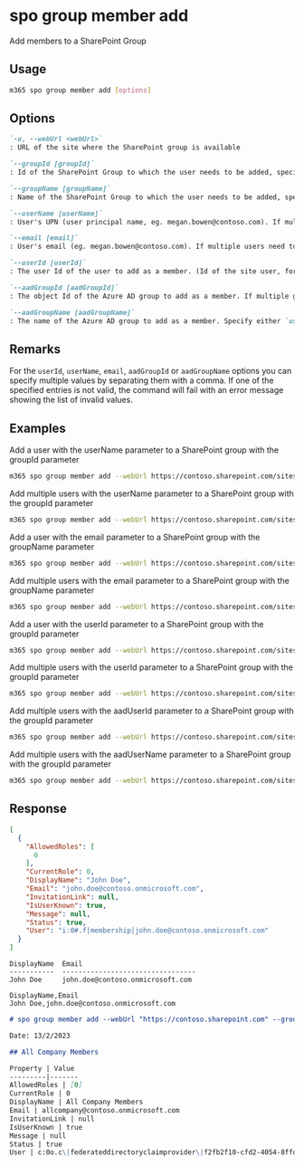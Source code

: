 
# spo group member add

Add members to a SharePoint Group

## Usage

```sh
m365 spo group member add [options]
```

## Options

```md defintion-list
`-u, --webUrl <webUrl>`
: URL of the site where the SharePoint group is available

`--groupId [groupId]`
: Id of the SharePoint Group to which the user needs to be added, specify either `groupId` or `groupName`

`--groupName [groupName]`
: Name of the SharePoint Group to which the user needs to be added, specify either `groupId` or `groupName`

`--userName [userName]`
: User's UPN (user principal name, eg. megan.bowen@contoso.com). If multiple users need to be added, they have to be comma-separated (e.g. megan.bowen@contoso.com,alex.wilber@contoso.com). Specify either `userId`, `userName`, `email`, `aadGroupId` or `aadGroupName`

`--email [email]`
: User's email (eg. megan.bowen@contoso.com). If multiple users need to be added, they have to be comma-separated (e.g. megan.bowen@contoso.com,alex.wilber@contoso.com). Specify either `userId`, `userName`, `email`, `aadGroupId` or `aadGroupName`

`--userId [userId]`
: The user Id of the user to add as a member. (Id of the site user, for example: 14) If multiple users need to be added, the Ids have to be comma-separated. Specify either `userId`, `userName`, `email`, `aadGroupId` or `aadGroupName`

`--aadGroupId [aadGroupId]`
: The object Id of the Azure AD group to add as a member. If multiple groups need to be added, the Ids have to be comma-separated. Specify either `userId`, `userName`, `email`, `aadGroupId` or `aadGroupName`

`--aadGroupName [aadGroupName]`
: The name of the Azure AD group to add as a member. Specify either `userId`, `userName`, `email`, `aadGroupId` or `aadGroupName`
```

<Global />

## Remarks

For the `userId`, `userName`, `email`, `aadGroupId` or `aadGroupName` options you can specify multiple values by separating them with a comma. If one of the specified entries is not valid, the command will fail with an error message showing the list of invalid values.

## Examples

Add a user with the userName parameter to a SharePoint group with the groupId parameter

```sh
m365 spo group member add --webUrl https://contoso.sharepoint.com/sites/SiteA --groupId 5 --userName "Alex.Wilber@contoso.com"
```

Add multiple users with the userName parameter to a SharePoint group with the groupId parameter

```sh
m365 spo group member add --webUrl https://contoso.sharepoint.com/sites/SiteA --groupId 5 --userName "Alex.Wilber@contoso.com, Adele.Vance@contoso.com"
```

Add a user with the email parameter to a SharePoint group with the groupName parameter

```sh
m365 spo group member add --webUrl https://contoso.sharepoint.com/sites/SiteA --groupName "Contoso Site Owners" --email "Alex.Wilber@contoso.com"
```

Add multiple users with the email parameter to a SharePoint group with the groupName parameter

```sh
m365 spo group member add --webUrl https://contoso.sharepoint.com/sites/SiteA --groupName "Contoso Site Owners" --email "Alex.Wilber@contoso.com, Adele.Vance@contoso.com"
```

Add a user with the userId parameter to a SharePoint group with the groupId parameter

```sh
m365 spo group member add --webUrl https://contoso.sharepoint.com/sites/SiteA --groupId 5 --userId 5
```

Add multiple users with the userId parameter to a SharePoint group with the groupId parameter

```sh
m365 spo group member add --webUrl https://contoso.sharepoint.com/sites/SiteA --groupId 5 --userId "5,12"
```

Add multiple users with the aadUserId parameter to a SharePoint group with the groupId parameter

```sh
m365 spo group member add --webUrl https://contoso.sharepoint.com/sites/SiteA --groupId 5 --aadUserId "56ca9023-3449-4e98-a96a-69e81a6f4983,a96c1755-8aec-4f4d-955f-08504510dc56"
```

Add multiple users with the aadUserName parameter to a SharePoint group with the groupId parameter

```sh
m365 spo group member add --webUrl https://contoso.sharepoint.com/sites/SiteA --groupId 5 --aadUserName "Azure group one, Azure group two"
```

## Response

<Tabs>
  <TabItem value="json" label="JSON">

  ```json
  [
    {
      "AllowedRoles": [
        0
      ],
      "CurrentRole": 0,
      "DisplayName": "John Doe",
      "Email": "john.doe@contoso.onmicrosoft.com",
      "InvitationLink": null,
      "IsUserKnown": true,
      "Message": null,
      "Status": true,
      "User": "i:0#.f|membership|john.doe@contoso.onmicrosoft.com"
    }
  ]
  ```

  </TabItem>
  <TabItem value="text" label="Text">

  ```text
  DisplayName  Email
  -----------  ---------------------------------
  John Doe     john.doe@contoso.onmicrosoft.com
  ```

  </TabItem>
  <TabItem value="csv" label="CSV">

  ```csv
  DisplayName,Email
  John Doe,john.doe@contoso.onmicrosoft.com
  ```

  </TabItem>
  <TabItem value="md" label="Markdown">

  ```md
  # spo group member add --webUrl "https://contoso.sharepoint.com" --groupId "5" --aadGroupId "f2fb2f10-cfd2-4054-8ffd-64533657a5ab"

  Date: 13/2/2023

  ## All Company Members

  Property | Value
  ---------|-------
  AllowedRoles | [0]
  CurrentRole | 0
  DisplayName | All Company Members
  Email | allcompany@contoso.onmicrosoft.com
  InvitationLink | null
  IsUserKnown | true
  Message | null
  Status | true
  User | c:0o.c\|federateddirectoryclaimprovider\|f2fb2f10-cfd2-4054-8ffd-64533657a5ab
  ```

  </TabItem>
</Tabs>
